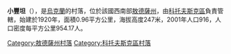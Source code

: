 {{coord|47|48|6|N|29|31|9|E|scale:30000|display=title}}

'''小豐坦'''（{{lang-uk|Малий Фонтан}}），是[[烏克蘭|烏克蘭]]的村落，位於該國西南部[[敖德薩州|敖德薩州]]，由[[科托夫斯克區|科托夫斯克區]]負責管轄，始建於1920年，面積0.96平方公里，海拔高度247米，2001年人口916，人口密度每平方公里954.17人。

{{DEFAULTSORT:Малий Фонтан}}
[[Category:敖德薩州村落|Category:敖德薩州村落]]
[[Category:科托夫斯克區村落|Category:科托夫斯克區村落]]


{{Odessa-geo-stub}}